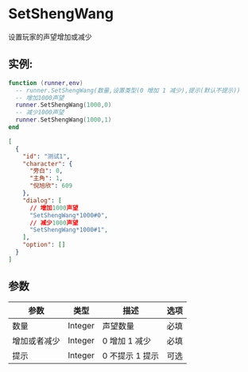 
# SetShengWang
设置玩家的声望增加或减少
## 实例:

<Tabs>

  <TabItem value="lua" label="Lua" default>

```lua
function (runner,env)
  -- runner.SetShengWang(数量,设置类型(0 增加 1 减少),提示(默认不提示))
  -- 增加1000声望
  runner.SetShengWang(1000,0)
  -- 减少1000声望
  runner.SetShengWang(1000,1)
end
```
  </TabItem>

  <TabItem value="json" label="Json">

```json
[
  {
    "id": "测试1",
    "character": {
      "旁白": 0,
      "主角": 1,
      "倪旭欣": 609
    },
    "dialog": [
      // 增加1000声望
      "SetShengWang*1000#0",
      // 减少1000声望
      "SetShengWang*1000#1",
    ],
    "option": []
  }
]

```

  </TabItem>
</Tabs>

## 参数
| 参数      | 类型    | 描述                       | 选项 |
| --------- | ------- | -------------------------- | ---- |
| 数量       | Integer  | 声望数量                       | 必填 |
| 增加或者减少       | Integer  | 0 增加 1 减少                       | 必填 |
| 提示       | Integer  | 0 不提示 1 提示                       | 可选 |
